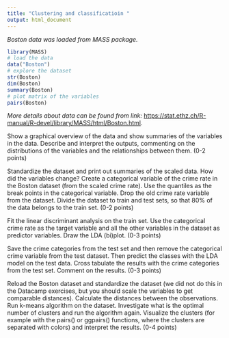 ```yaml
---
title: "Clustering and classificatioin "
output: html_document
---
```


*Boston data was loaded from MASS package.*


```r
library(MASS)
# load the data
data("Boston")
# explore the dataset
str(Boston)
dim(Boston)
summary(Boston)
# plot matrix of the variables
pairs(Boston)

```
*More details about data can be found from link:* <https://stat.ethz.ch/R-manual/R-devel/library/MASS/html/Boston.html>.

Show a graphical overview of the data and show summaries of the variables in the data. Describe and interpret the outputs, commenting on the distributions of the variables and the relationships between them. (0-2 points)

Standardize the dataset and print out summaries of the scaled data. How did the variables change? Create a categorical variable of the crime rate in the Boston dataset (from the scaled crime rate). Use the quantiles as the break points in the categorical variable. Drop the old crime rate variable from the dataset. Divide the dataset to train and test sets, so that 80% of the data belongs to the train set. (0-2 points)

Fit the linear discriminant analysis on the train set. Use the categorical crime rate as the target variable and all the other variables in the dataset as predictor variables. Draw the LDA (bi)plot. (0-3 points)

Save the crime categories from the test set and then remove the categorical crime variable from the test dataset. Then predict the classes with the LDA model on the test data. Cross tabulate the results with the crime categories from the test set. Comment on the results. (0-3 points)

Reload the Boston dataset and standardize the dataset (we did not do this in the Datacamp exercises, but you should scale the variables to get comparable distances). Calculate the distances between the observations. Run k-means algorithm on the dataset. Investigate what is the optimal number of clusters and run the algorithm again. Visualize the clusters (for example with the pairs() or ggpairs() functions, where the clusters are separated with colors) and interpret the results. (0-4 points)




